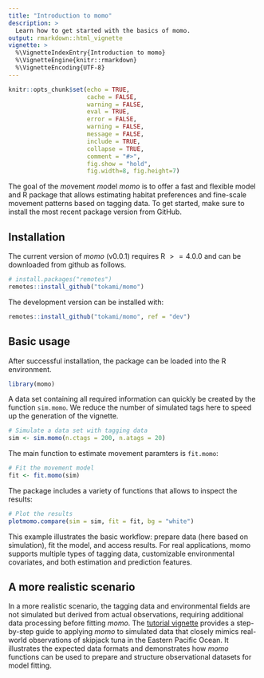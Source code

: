 ```yaml
---
title: "Introduction to momo"
description: >
  Learn how to get started with the basics of momo.
output: rmarkdown::html_vignette
vignette: >
  %\VignetteIndexEntry{Introduction to momo}
  %\VignetteEngine{knitr::rmarkdown}
  %\VignetteEncoding{UTF-8}
---
```



```r
knitr::opts_chunk$set(echo = TRUE,
                      cache = FALSE,
                      warning = FALSE,
                      eval = TRUE,
                      error = FALSE,
                      warning = FALSE,
                      message = FALSE,
                      include = TRUE,
                      collapse = TRUE,
                      comment = "#>",
                      fig.show = "hold",
                      fig.width=8, fig.height=7)
```


The goal of the *mo*vement *mo*del *momo* is to offer a fast and flexible model
and R package that allows estimating habitat preferences and fine-scale movement
patterns based on tagging data. To get started, make sure to install the most
recent package version from GitHub.


## Installation

The current version of *momo* (v0.0.1) requires R $>= 4.0.0$ and can be
downloaded from github as follows.

::: .momo-release
```r
# install.packages("remotes")
remotes::install_github("tokami/momo")
```
:::

The development version can be installed with:

::: .momo-devel
```r
remotes::install_github("tokami/momo", ref = "dev")
```
:::



## Basic usage

After successful installation, the package can be loaded into the R environment.

```r
library(momo)
```

A data set containing all required information can quickly be created by the
function `sim.momo`. We reduce the number of simulated tags here to speed up the
generation of the vignette.

```r
# Simulate a data set with tagging data
sim <- sim.momo(n.ctags = 200, n.atags = 20)
```

The main function to estimate movement paramters is `fit.momo`:

```r
# Fit the movement model
fit <- fit.momo(sim)
```

The package includes a variety of functions that allows to inspect the results:

```r
# Plot the results
plotmomo.compare(sim = sim, fit = fit, bg = "white")
```

This example illustrates the basic workflow: prepare data (here based on
simulation), fit the model, and access results. For real applications, momo
supports multiple types of tagging data, customizable environmental covariates,
and both estimation and prediction features.



## A more realistic scenario

In a more realistic scenario, the tagging data and environmental fields are not
simulated but derived from actual observations, requiring additional data
processing before fitting *momo*. The [tutorial vignette](tutorial.html)
provides a step-by-step guide to applying *momo* to simulated data that closely
mimics real-world observations of skipjack tuna in the Eastern Pacific Ocean. It
illustrates the expected data formats and demonstrates how *momo* functions can
be used to prepare and structure observational datasets for model fitting.
